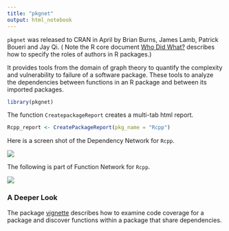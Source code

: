 ```yaml
---
title: "pkgnet"
output: html_notebook
---
```

`pkgnet` was released to CRAN in April by Brian Burns, James Lamb, Patrick Boueri and Jay Qi. ( Note the R core document [Who Did What?](https://journal.r-project.org/archive/2012-1/RJournal_2012-1_Hornik~et~al.pdf) describes how to specify the roles of authors in R packages.)

It provides tools from the domain of graph theory to quantify the complexity and vulnerability to failure of a software package. These tools to analyze the dependencies between functions in an R package and between its imported packages.

```r
library(pkgnet)
```

The function `CreatepackageReport` creates a multi-tab html report.
```r
Rcpp_report <- CreatePackageReport(pkg_name = "Rcpp")
``` 

Here is a screen shot of the Dependency Network for `Rcpp`.

![](Rcpp1.png)

The following is part of Function Network for `Rcpp`.

![](Rcpp2.png)  

### A Deeper Look

The package [vignette](https://cran.r-project.org/web/packages/pkgnet/vignettes/pkgnet-intro.html) describes how to examine code coverage for a package and discover functions within a package that share dependencies.

